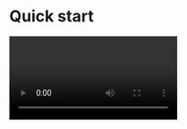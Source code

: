 # Quick start

<Video src="https://www.youtube.com/embed/dCR7NYHBUQc"/>


## Integrate the SDK

### Add ZegoUIKitPrebuiltLiveStreaming as dependencies
- Open Terminal, navigate to your project's root directory, and run the following to create a `podfile`: 
    ```
    pod init
    ```
- Edit the `Podfile` file to add the basic dependency:
    ```
    pod 'ZegoUIKitPrebuiltLiveStreaming'
    ```
- In Terminal, run the following to download all required dependencies and SDK with Cocoapods:
    ```
    pod install
    ```

### Import ZegoUIKit & ZegoUIKitPrebuiltCall to your project

```swift
import ZegoUIKit
import ZegoUIKitPrebuiltLiveStreaming
// YourViewController.swift
class MainViewController: UIViewController {
    //Other code...
}
```


### Using the ZegoUIKitPrebuiltLiveStreamingVC in your project

- Go to [ZEGOCLOUD Admin Console](https://console.zegocloud.com/), get the `appID` and `appSign` of your project.
- Specify the `userID` and `userName` for connecting the Live Streaming Kit service. 
- `liveID` represents the live streaming you want to start or watch (only supports single-host live streaming for now). 


<Note title="Note">

- `userID`, `userName`, and `liveID` can only contain numbers, letters, and underlines (_). 
- Using the same `liveID` will enter the same live streaming.
</Note>

<Warning title="Warning">

With the same `liveID`, only one user can enter the live stream as host. Other users need to enter the live stream as the audience.
</Warning>

```swift
// YourViewController.swift
class MainViewController: UIViewController {
    // Other code...
    var userID: String = <#UserID#>
    var userName: String = <#UserName#>
    var liveID: String = <#liveID#>

func startLive() {
        let config: ZegoUIKitPrebuiltLiveStreamingConfig = ZegoUIKitPrebuiltLiveStreamingConfig.host()
        let liveVC: ZegoUIKitPrebuiltLiveStreamingVC = ZegoUIKitPrebuiltLiveStreamingVC(yourAppID, appSign: yourAppSign, userID: self.userID, userName: self.userName, liveID: self.liveID, config: config)
        liveVC.modalPresentationStyle = .fullScreen
        self.present(liveVC, animated: true, completion: nil)
}

func watchLive() {
      let config: ZegoUIKitPrebuiltLiveStreamingConfig = ZegoUIKitPrebuiltLiveStreamingConfig.audience()
      let liveVC: ZegoUIKitPrebuiltLiveStreamingVC = ZegoUIKitPrebuiltLiveStreamingVC(yourAppID, appSign: yourAppSign, userID: self.userID, userName: self.userName, liveID: self.liveID, config: config)
      liveVC.modalPresentationStyle = .fullScreen
      self.present(liveVC, animated: true, completion: nil)
}

}
```

Then, you can start live streaming by presenting the `liveVC`.


## Configure your project

Open the `Info.plist`, add the following code inside the `dict` part:

```plist
<key>NSCameraUsageDescription</key>
<string>We require camera access to connect to a live</string>
<key>NSMicrophoneUsageDescription</key>
<string>We require microphone access to connect to a live</string>
```

<Frame width="100%" height="auto" caption="">
  <img src="https://storage.zego.im/sdk-doc/Pics/ZegoUIKit/Flutter/live/permission_ios.png" />
</Frame>



## Run & Test

Now you have finished all the steps!

You can simply click the **Run** in XCode to run and test your App on your device.


## Resources

<CardGroup cols={2}>
  <Card title="Sample code" href="https://github.com/ZEGOCLOUD/zego_uikit_prebuilt_live_streaming_example_ios" target="_blank">
    Click here to get the complete sample code.
  </Card>
</CardGroup>
